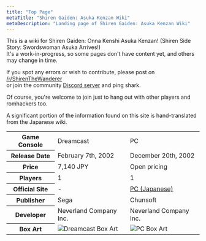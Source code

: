 ```yaml
---
title: "Top Page"
metaTitle: "Shiren Gaiden: Asuka Kenzan Wiki"
metaDescription: "Landing page of Shiren Gaiden: Asuka Kenzan Wiki"
---
```


This is a wiki for Shiren Gaiden: Onna Kenshi Asuka Kenzan! (Shiren Side Story: Swordswoman Asuka Arrives!)<br/>It's a work-in-progress, so some pages don't have content yet, and others may change in time.

If you spot any errors or wish to contribute, please post on [/r/ShirenTheWanderer](https://reddit.com/r/ShirenTheWanderer)<br/>or join the community [Discord server](https://discord.gg/5y7UDFc) and ping shark.

Of course, you're welcome to join just to hang out with other players and romhackers too.

A significant portion of the information found on this site is hand-translated from the Japanese wiki.

<table>
  <tr>
    <th>Game Console</th>
    <td>Dreamcast</td>
    <td>PC</td>
  </tr>
  <tr>
    <th>Release Date</th>
    <td>February 7th, 2002</td>
    <td>December 20th, 2002</td>
  </tr>
  <tr>
    <th>Price</th>
    <td>7,140 JPY</td>
    <td>Open pricing</td>
  </tr>
  <tr>
    <th>Players</th>
    <td>1</td>
    <td>1</td>
  </tr>
  <tr>
    <th>Official Site</th>
    <td>-</td>
    <td><a href="https://www.spike-chunsoft.co.jp/games/asukapc/">PC (Japanese)</a></td>
  </tr>
  <tr>
    <th>Publisher</th>
    <td>Sega</td>
    <td>Chunsoft</td>
  </tr>
  <tr>
    <th>Developer</th>
    <td>Neverland Company Inc.</td>
    <td>Neverland Company Inc.</td>
  </tr>
  <tr>
    <th>Box Art</th>
    <td class="boxArt"><img src="https://m.media-amazon.com/images/I/51H33AWT98L._SL160_.jpg" alt="Dreamcast Box Art"/></td>
    <td class="boxArt"><img src="https://m.media-amazon.com/images/I/5111Y01FSTL._SL160_.jpg" alt="PC Box Art"/></td>
  </tr>
</table>
